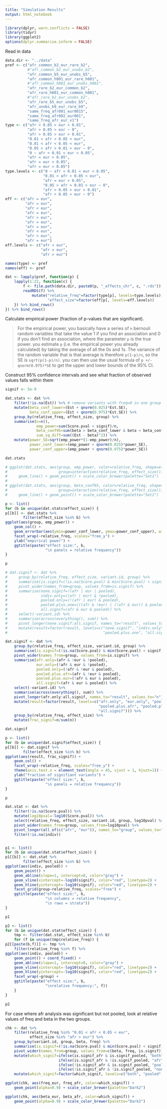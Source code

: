```yaml
---
title: "Simulation Results"
output: html_notebook
---
```


```r
library(dplyr, warn.conflicts = FALSE)
library(tidyr)
library(ggplot2)
options(dplyr.summarise.inform = FALSE)
```

Read in data

```r
data.dir <- "../data"
pref <- c("afr_common_b2_eur_rare_b2",
          #"afr_common_b2_eur_unobs_b2",
          "afr_common_b5_eur_unobs_b5",
          "afr_common_h001_eur_rare_h001",
          #"afr_common_h001_eur_unobs_h001",
          "afr_rare_b2_eur_common_b2",
          "afr_rare_h001_eur_common_h001",
          #"afr_rare_b2_eur_unobs_b2",
          "afr_rare_b5_eur_unobs_b5",
          "afr_unobs_b9_eur_rare_b9",
          "same_freq_afr001_eur0015",
          "same_freq_afr002_eur001",
          "same_freq_afr_eur_v1")
type <- c("afr > 0.05 > eur > 0.01",
          "afr > 0.05 > eur ~ 0",
          "afr > 0.05 > eur > 0.01",
          "0.01 < afr < 0.05 < eur",
          "0.01 < afr < 0.05 < eur",
          "0.05 > afr > 0.01 > eur ~ 0",
          "0 ~ afr < 0.01 < eur < 0.05",
          "afr = eur > 0.05",
          "afr = eur > 0.05",
          "afr = eur > 0.05")
type.levels <- c("0 ~ afr < 0.01 < eur < 0.05",
                 "0.01 < afr < 0.05 < eur",
                 "afr = eur > 0.05",
                 "0.05 > afr > 0.01 > eur ~ 0",
                 "afr > 0.05 > eur > 0.01",
                 "afr > 0.05 > eur ~ 0")
eff <- c("afr = eur",
         "afr = eur",
         "afr < eur",
         "afr = eur",
         "afr > eur",
         "afr = eur",
         "afr = eur",
         "afr < eur",
         "afr > eur",
         "afr = eur")
eff.levels <- c("afr < eur",
                "afr = eur",
                "afr > eur")

names(type) <- pref
names(eff) <- pref

dat <- lapply(pref, function(p) {
    lapply(1:22, function(c) {
        f <- file.path(data.dir, paste0(p, "_effects_chr", c, ".rds"))
        readRDS(f) %>%
            mutate("relative_freq"=factor(type[p], levels=type.levels),
                   "effect_size"=factor(eff[p], levels=eff.levels))
    }) %>% bind_rows()
}) %>% bind_rows()
```


Calculate empirical power (fraction of p-values that are significant).

>  For the empirical power, you basically have a series of `n` bernouli random variables that take the value 1 if you find an association and 0 if you don't find an association, where the parameter `p` is the true power.  you estimate `p` (i.e. the empirical power you already calculated) by taking the average of all the 0s and 1s. The variance of the random variable that is that average is therefore `p(1-p)/n`, so the SE is `sqrt(p(1-p)/n)`. you can then use the usual formula of `p +/- qnorm(0.975)*SE` to get the upper and lower bounds of the 95% CI.

Construct 95% confidence intervals and see what fraction of observed values falls within them

```r
signif <- 5e-9

dat.stats <- dat %>%
    filter(!is.na(Est)) %>% # remove variants with freq=0 in one group
    mutate(beta_conf_lower=(Est + qnorm(0.025)*Est.SE),
           beta_conf_upper=(Est + qnorm(0.975)*Est.SE)) %>%
    group_by(relative_freq, effect_size, group) %>%
    summarise(n=n(), 
              emp_power=sum(Score.pval < signif)/n,
              beta_conf95=sum(beta > beta_conf_lower & beta < beta_conf_upper)/n,
              sum_sq_diff=sum((Est - beta)^2)) %>%
    mutate(power_SE=sqrt(emp_power*(1-emp_power)/n),
           power_conf_lower=(emp_power + qnorm(0.025)*power_SE),
           power_conf_upper=(emp_power + qnorm(0.975)*power_SE))

dat.stats

# ggplot(dat.stats, aes(group, emp_power, color=relative_freq, shape=effect_size,
#                       group=interaction(relative_freq, effect_size))) + 
#     geom_line() + geom_point() + scale_color_brewer(palette="Set1")
# 
# ggplot(dat.stats, aes(group, beta_conf95, color=relative_freq, shape=effect_size,
#                       group=interaction(relative_freq, effect_size))) + 
#     geom_line() + geom_point() + scale_color_brewer(palette="Set1")

p <- list()
for (b in unique(dat.stats$effect_size)) {
p[[b]] <- dat.stats %>%
        filter(effect_size %in% b) %>%
ggplot(aes(group, emp_power)) + 
    geom_col() +
    geom_errorbar(aes(ymin=power_conf_lower, ymax=power_conf_upper), width=0.4) +
    facet_wrap(~relative_freq, scales="free_y") +
    ylab("empirical power") +
    ggtitle(paste("effect size:", b, 
                  "\n panels = relative frequency"))
}

p
```


```r
# dat.signif <- dat %>%
#     group_by(relative_freq, effect_size, variant.id, group) %>%
#     summarise(is.signif=(!is.na(Score.pval) & min(Score.pval) < signif)) %>% 
#     pivot_wider(names_from=group, values_from=is.signif) %>%
#     summarise(none.signif=!(afr | eur | pooled),
#               indiv.only=((afr | eur) & !pooled),
#               pooled.only=(!(afr | eur) & pooled),
#               pooled.plus.one=(((afr & !eur) | (!afr & eur)) & pooled),
#               all.signif=(afr & eur & pooled)) %>% 
#     select(-variant.id) %>%
#     summarise(across(everything(), sum)) %>%
#     pivot_longer(none.signif:all.signif, names_to="result", values_to="n") %>%
#     mutate(result=factor(result, levels=c("none.signif", "indiv.only", "pooled.only",
#                                           "pooled.plus.one", "all.signif")))

dat.signif <- dat %>%
    group_by(relative_freq, effect_size, variant.id, group) %>%
    summarise(is.signif=(!is.na(Score.pval) & min(Score.pval) < signif)) %>% 
    pivot_wider(names_from=group, values_from=is.signif) %>%
    summarise(afr.only=(afr & !eur & !pooled),
              eur.only=(!afr & eur & !pooled),
              pooled.only=(!afr & !eur & pooled),
              pooled.plus.afr=(afr & !eur & pooled),
              pooled.plus.eur=(!afr & eur & pooled),
              all.signif=(afr & eur & pooled)) %>% 
    select(-variant.id) %>%
    summarise(across(everything(), sum)) %>%
    pivot_longer(afr.only:all.signif, names_to="result", values_to="n") %>%
    mutate(result=factor(result, levels=c("afr.only", "eur.only", "pooled.only",
                                          "pooled.plus.afr", "pooled.plus.eur",
                                          "all.signif"))) %>%
    group_by(relative_freq, effect_size) %>%
    mutate(frac_signif=n/sum(n))

dat.signif

p <- list()
for (b in unique(dat.signif$effect_size)) {
p[[b]] <- dat.signif %>%
        filter(effect_size %in% b) %>%
ggplot(aes(result, frac_signif)) + 
    geom_col() +
    facet_wrap(~relative_freq, scales="free_y") +
    theme(axis.text.x = element_text(angle = 45, vjust = 1, hjust=1)) +
    ylab("fraction of signifiant variants") +
    ggtitle(paste("effect size:", b, 
                  "\n panels = relative frequency"))
}

p
```

```r
dat.stat <- dat %>%
    filter(!is.na(Score.pval)) %>%
    mutate(log10pval=-log10(Score.pval)) %>%
    select(relative_freq, effect_size, variant.id, group, log10pval) %>%
    pivot_wider(names_from=group, values_from=log10pval) %>%
    pivot_longer(all_of(c("afr", "eur")), names_to="group", values_to="indiv") %>%
    filter(!is.na(indiv))


p1 <- list()
for (b in unique(dat.stat$effect_size)) {
p1[[b]] <- dat.stat %>%
        filter(effect_size %in% b) %>%
ggplot(aes(indiv, pooled)) +
    geom_point() +
    geom_abline(slope=1, intercept=0, color="gray") +
    geom_vline(xintercept=-log10(signif), color="red", linetype=2) +
    geom_hline(yintercept=-log10(signif), color="red", linetype=2) +
    facet_grid(group~relative_freq, scales="free") +
    ggtitle(paste("effect size:", b, 
                  "\n columns = relative frequency",
                  "\n rows = strata"))
}

p1

p2 <- list()
for (b in unique(dat.stat$effect_size)) {
    tmp <- filter(dat.stat, effect_size %in% b)
    for (f in unique(tmp$relative_freq)) {
p2[[paste(b,f)]] <- tmp %>%
    filter(relative_freq %in% f) %>%
ggplot(aes(indiv, pooled)) +
    geom_point() + coord_fixed() +
    geom_abline(slope=1, intercept=0, color="gray") +
    geom_vline(xintercept=-log10(signif), color="red", linetype=2) +
    geom_hline(yintercept=-log10(signif), color="red", linetype=2) +
    facet_wrap(~group) +
    ggtitle(paste("effect size:", b, 
                  "\nrelative frequency:", f))
    }
}

p2
```

For case where afr analysis was significant but not pooled, look at relative values of freq and beta in the two groups.

```r
chk <- dat %>%
    filter(relative_freq %in% "0.01 < afr < 0.05 < eur",
           effect_size %in% "afr > eur") %>%
    group_by(variant.id, group, beta, freq) %>%
    summarise(is.signif=(!is.na(Score.pval) & min(Score.pval) < signif)) %>%
    pivot_wider(names_from=group, values_from=c(beta, freq, is.signif)) %>%
    mutate(which_signif=ifelse(is.signif_afr & is.signif_pooled, "both",
                        ifelse(is.signif_afr & !is.signif_pooled, "afr",
                        ifelse(!is.signif_afr & is.signif_pooled, "pooled",
                        ifelse(!is.signif_afr & !is.signif_pooled, "none", NA))))) %>%
    mutate(which_signif=factor(which_signif, levels=c("both", "pooled", "afr", "none")))

ggplot(chk, aes(freq_eur, freq_afr, color=which_signif)) +
    geom_point(alpha=0.9) + scale_color_brewer(palette="Dark2")

ggplot(chk, aes(beta_eur, beta_afr, color=which_signif)) +
    geom_point(alpha=0.9) + scale_color_brewer(palette="Dark2")
```
